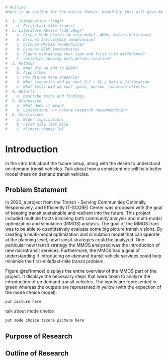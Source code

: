```r
# Outline
#Here is my outline for the entire thesis. Hopefully this will give me a rough idea of what to write about.

#  1. Introduction *(5pg)*
#    a. First/Last mile transit
#  2. Literature Review *(20-30pg)*
#    a. Discus Mode Choice (4-step model, ABMs, microsimulations)
#    b. Discuss ActivitySim (modechoice)
#    c. Discuss MATSim (modechoice)
#    d. Discuss BEAM (modechoice)
#    e. Figure explaining tour type and first trip difference?
#    f. Variables showing path,person,location?
#  3. Methods
#    a. What did we add to BEAM?
#    b. Algorithms
#    c. How did we make scenario?
#    d. What scenarios did we run? SLC + SL / Data & Calibration
#    e. What tests did we run? (path, person, location effects)
#  4. Results
#    a. Describe tests and findings
#  5. Discussion
#    a. What does it mean?
#    b. Limitations --> Future research recommendation
#  6. Conclusions
#    a. Wider implications
#    b. First mile last mile
#    c. climate change lol
```

# Introduction 

In the intro talk about the tscore setup, along with the desire to understand on-demand transit vehicles. Talk about how a consistent mc will help better model these on demand transit vehicles.

## Problem Statement
In 2020, a project from the Transit - Serving Communities Optimally, Responsively, and Efficiently (T-SCORE) Center was proposed with the goal of keeping transit sustainable and resilient into the future. This project included multiple tracts involving both community analysis and multi-modal optimization and simulation (MMOS) analysis. The goal of the MMOS tract was to be able to quantitatively evaluate some big picture transit visions. By creating a multi-modal optimization and simulation model that can operate at the planning level, new transit strategies could be analyzed. One particular new transit strategy the MMOS analyzed was the introduction of new microtransit services. Furthermore, the MMOS had a goal of understanding if introducing on-demand transit vehicle services could help minimize the first-mile/last-mile transit problem.

Figure \@ref(mmos) displays the entire overview of the MMOS part of the project. It displays the necessary steps that were taken to analyze the introduction of on demand transit vehicles.  The inputs are represented in green whereas the outputs are represented in yellow (with the expection of the mode choice model). 

```r
put picture here
```

talk about mode choice

```r
put mode choice tscore picture here
```



## Purpose of Research

## Outline of Research



